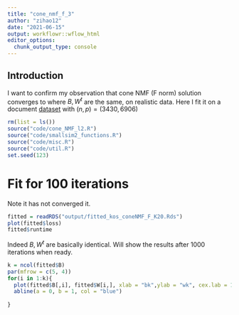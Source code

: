 ```yaml
---
title: "cone_nmf_f_3"
author: "zihao12"
date: "2021-06-15"
output: workflowr::wflow_html
editor_options:
  chunk_output_type: console
---
```


## Introduction
I want to confirm my observation that cone NMF (F norm) solution converges to where $B, W^t$ are the same, on realistic data. Here I fit it on a document [dataset](https://zihao12.github.io/ebpmf_data_analysis/kos_K20_ebpmf.alpha_v0.3.8.html) with $(n, p) = (3430, 6906)$

```r
rm(list = ls())
source("code/cone_NMF_l2.R")
source("code/smallsim2_functions.R")
source("code/misc.R")
source("code/util.R")
set.seed(123)
```


# Fit for 100 iterations
Note it has not converged it. 
```r
fitted = readRDS("output/fitted_kos_coneNMF_F_K20.Rds")
plot(fitted$loss)
fitted$runtime
```

Indeed $B, W^t$ are basically identical. Will show the results after 1000 iterations when ready.   
```r
k = ncol(fitted$B)
par(mfrow = c(5, 4))
for(i in 1:k){
  plot(fitted$B[,i], fitted$W[i,], xlab = "bk",ylab = "wk", cex.lab = 1)
  abline(a = 0, b = 1, col = "blue")
  
}
```
